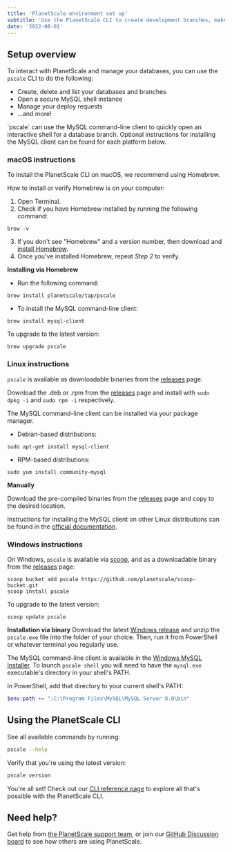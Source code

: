 ```yaml
---
title: 'PlanetScale environment set up'
subtitle: 'Use the PlanetScale CLI to create development branches, make non-blocking schema changes, and open deploy requests directly from your terminal.'
date: '2022-08-01'
---
```


## Setup overview

To interact with PlanetScale and manage your databases, you can use the `pscale` CLI to do the following:

- Create, delete and list your databases and branches
- Open a secure MySQL shell instance
- Manage your deploy requests
- ...and more!

<InfoBlock type='note'>
  `pscale` can use the MySQL command-line client to quickly open an interactive shell for a database branch. Optional
  instructions for installing the MySQL client can be found for each platform below.
</InfoBlock>

### macOS instructions

To install the PlanetScale CLI on macOS, we recommend using Homebrew.

How to install or verify Homebrew is on your computer:

1. Open Terminal.
2. Check if you have Homebrew installed by running the following command:

```
brew -v
```

3. If you don't see "Homebrew" and a version number, then download and [install Homebrew](https://brew.sh/).
4. Once you've installed Homebrew, repeat _Step 2_ to verify.

**Installing via Homebrew**

- Run the following command:

```
brew install planetscale/tap/pscale
```

- To install the MySQL command-line client:

```
brew install mysql-client
```

To upgrade to the latest version:

```
brew upgrade pscale
```

### Linux instructions

`pscale` is available as downloadable binaries from the [releases](https://github.com/planetscale/cli/releases/latest) page.

Download the .deb or .rpm from the [releases](https://github.com/planetscale/cli/releases/latest) page and install with `sudo dpkg -i` and `sudo rpm -i` respectively.

The MySQL command-line client can be installed via your package manager.

- Debian-based distributions:

```
sudo apt-get install mysql-client
```

- RPM-based distributions:

```
sudo yum install community-mysql
```

**Manually**

Download the pre-compiled binaries from the [releases](https://github.com/planetscale/cli/releases/latest) page and copy to the desired location.

Instructions for installing the MySQL client on other Linux distributions can be found in the [official documentation](https://dev.mysql.com/doc/refman/8.0/en/linux-installation.html).

### Windows instructions

On Windows, `pscale` is available via [scoop](https://scoop.sh/), and as a downloadable binary from the [releases](https://github.com/planetscale/cli/releases/latest) page:

```
scoop bucket add pscale https://github.com/planetscale/scoop-bucket.git
scoop install pscale
```

To upgrade to the latest version:

```
scoop update pscale
```

**Installation via binary**
Download the latest [Windows release](https://github.com/planetscale/cli/releases/latest) and unzip the `pscale.exe` file into the folder of your choice. Then, run it from PowerShell or whatever terminal you regularly use.

The MySQL command-line client is available in the [Windows MySQL Installer](https://dev.mysql.com/doc/refman/8.0/en/windows-installation.html). To launch `pscale shell` you will need to have the `mysql.exe` executable's directory in your shell's PATH.

In PowerShell, add that directory to your current shell's PATH:

```powershell
$env:path += ";C:\Program Files\MySQL\MySQL Server 8.0\bin"
```

## Using the PlanetScale CLI

See all available commands by running:

```bash
pscale --help
```

Verify that you're using the latest version:

```bash
pscale version
```

You're all set! Check out our [CLI reference page](/docs/reference/planetscale-cli) to explore all that's possible with the PlanetScale CLI.

## Need help?

Get help from [the PlanetScale support team](https://support.planetscale.com), or join our [GitHub Discussion board](https://github.com/planetscale/discussion/discussions) to see how others are using PlanetScale.
